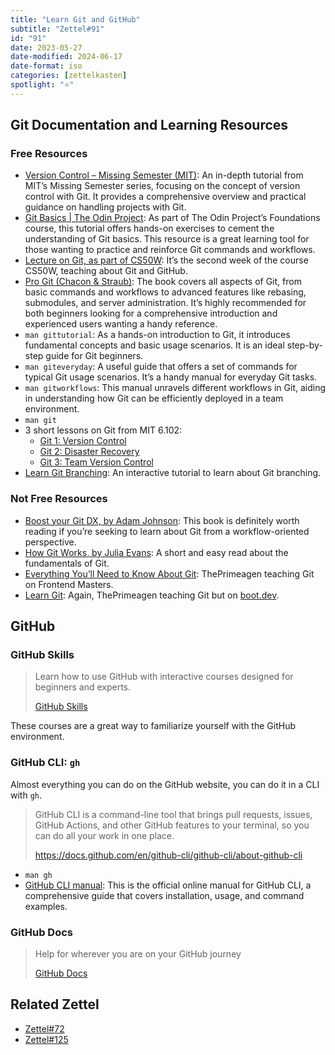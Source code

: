```yaml
---
title: "Learn Git and GitHub"
subtitle: "Zettel#91"
id: "91"
date: 2023-05-27
date-modified: 2024-06-17
date-format: iso
categories: [zettelkasten]
spotlight: "⭐"
---
```

## Git Documentation and Learning Resources

### Free Resources

* [Version Control – Missing Semester (MIT)](https://missing.csail.mit.edu/2020/version-control/): An in-depth tutorial from MIT's Missing Semester series, focusing on the concept of version control with Git. It provides a comprehensive overview and practical guidance on handling projects with Git.
* [Git Basics | The Odin Project](https://www.theodinproject.com/lessons/foundations-git-basics): As part of The Odin Project's Foundations course, this tutorial offers hands-on exercises to cement the understanding of Git basics. This resource is a great learning tool for those wanting to practice and reinforce Git commands and workflows.
* [Lecture on Git, as part of CS50W](https://cs50.harvard.edu/web/2020/notes/1/): It's the second week of the course CS50W, teaching about Git and GitHub.
* [Pro Git (Chacon & Straub)](https://git-scm.com/book/en/v2): The book covers all aspects of Git, from basic commands and workflows to advanced features like rebasing, submodules, and server administration. It's highly recommended for both beginners looking for a comprehensive introduction and experienced users wanting a handy reference.
* `man gittutorial`: As a hands-on introduction to Git, it introduces fundamental concepts and basic usage scenarios. It is an ideal step-by-step guide for Git beginners.
* `man giteveryday`: A useful guide that offers a set of commands for typical Git usage scenarios. It's a handy manual for everyday Git tasks.
* `man gitworkflows`: This manual unravels different workflows in Git, aiding in understanding how Git can be efficiently deployed in a team environment.
* `man git`
* 3 short lessons on Git from MIT 6.102:
  * [Git 1: Version Control](https://web.mit.edu/6.102/www/sp23/tools/git-1-version-control/)
  * [Git 2: Disaster Recovery](https://web.mit.edu/6.102/www/sp23/tools/git-2-disaster-recovery/)
  * [Git 3: Team Version Control](https://web.mit.edu/6.102/www/sp23/tools/git-3-team-version-control/)
* [Learn Git Branching](https://learngitbranching.js.org/): An interactive tutorial to learn about Git branching.

### Not Free Resources

* [Boost your Git DX, by Adam Johnson](https://adamchainz.gumroad.com/l/bygdx): This book is definitely worth reading if you're seeking to learn about Git from a workflow-oriented perspective.
* [How Git Works, by Julia Evans](https://wizardzines.com/zines/git/): A short and easy read about the fundamentals of Git.
* [Everything You'll Need to Know About Git](https://frontendmasters.com/courses/everything-git/): ThePrimeagen teaching Git on Frontend Masters.
* [Learn Git](https://www.boot.dev/learn/learn-git): Again, ThePrimeagen teaching Git but on [boot.dev](https://boot.dev).

## GitHub

### GitHub Skills

> Learn how to use GitHub with interactive courses designed for beginners and experts.
>
> [GitHub Skills](https://skills.github.com/) 

These courses are a great way to familiarize yourself with the GitHub environment.

### GitHub CLI: `gh` 

Almost everything you can do on the GitHub website, you can do it in a CLI with `gh`. 

> GitHub CLI is a command-line tool that brings pull requests, issues, GitHub Actions, and other GitHub features to your terminal, so you can do all your work in one place.
>
> <https://docs.github.com/en/github-cli/github-cli/about-github-cli>

* `man gh`
* [GitHub CLI manual](https://cli.github.com/manual/): This is the official online manual for GitHub CLI, a comprehensive guide that covers installation, usage, and command examples.

### GitHub Docs

> Help for wherever you are on your GitHub journey
>
> [GitHub Docs](https://docs.github.com/en)

## Related Zettel

* [Zettel#72](/zettel/72)
* [Zettel#125](/zettel/125)
